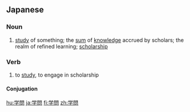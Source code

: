 {{also|学问|學問}}
==Japanese==
{{ja-kanjitab|がく|もん|yomi=o}}
{{wikipedia|lang=ja}}

===Noun===
{{ja-noun|がくもん|kyu=學問}}

# [[study]] of something; the [[sum]] of [[knowledge]] accrued by scholars; the realm of refined learning; [[scholarship]]

===Verb===
{{ja-verb-suru|がくもん|kyu=學問}}

# to [[study]], to engage in scholarship

====Conjugation====
{{ja-suru|がくもん}}

[[hu:学問]]
[[ja:学問]]
[[fi:学問]]
[[zh:学問]]